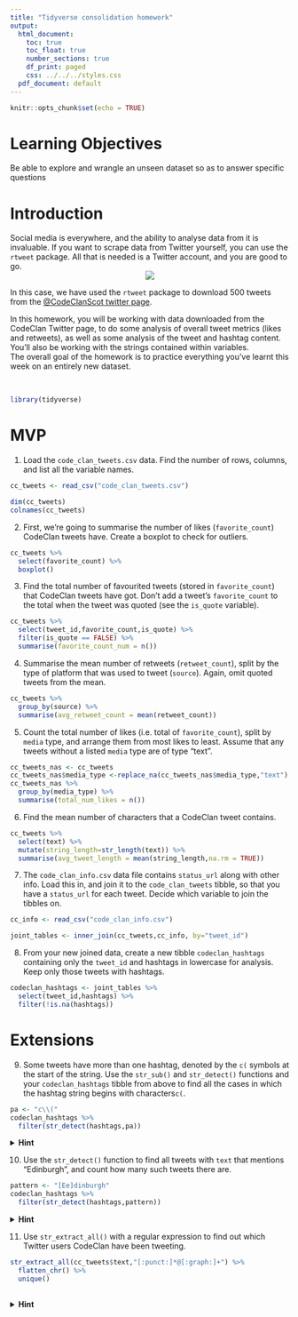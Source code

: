 ```yaml
---
title: "Tidyverse consolidation homework"
output:
  html_document:
    toc: true
    toc_float: true
    number_sections: true
    df_print: paged
    css: ../../../styles.css
  pdf_document: default
---
```


```r
knitr::opts_chunk$set(echo = TRUE)
```


# Learning Objectives 

Be able to explore and wrangle an unseen dataset so as to answer specific questions

# Introduction

Social media is everywhere, and the ability to analyse data from it is invaluable. If you want to scrape data from Twitter yourself, you can use the `rtweet` package. All that is needed is a Twitter account, and you are good to go. 
<center>
![](http://www.storybench.org/wp-content/uploads/2018/11/rtweet-730x461.png)
</center>

In this case, we have used the `rtweet` package to download 500 tweets from the [@CodeClanScot twitter page](https://twitter.com/CodeClanScot). 
  
In this homework, you will be working with data downloaded from the CodeClan Twitter page, to do some analysis of overall tweet metrics (likes and retweets), as well as some analysis of the tweet and hashtag content. You'll also be working with the strings contained within variables. 
<br>
The overall goal of the homework is to practice everything you've learnt this week on an entirely new dataset. 
<br>

<br>

```r
library(tidyverse)
```

# MVP 

1. Load the `code_clan_tweets.csv` data. Find the number of rows, columns, and list all the variable names. 
```r
cc_tweets <- read_csv("code_clan_tweets.csv")
```

```r
dim(cc_tweets)
colnames(cc_tweets)
```


2. First, we're going to summarise the number of likes (`favorite_count`) CodeClan tweets have. Create a boxplot to check for outliers. 
```r
cc_tweets %>% 
  select(favorite_count) %>% 
  boxplot()

```





3. Find the total number of favourited tweets (stored in `favorite_count`) that CodeClan tweets have got. Don't add a tweet's `favorite_count` to the total when the tweet was quoted (see the `is_quote` variable). 
```r
cc_tweets %>% 
  select(tweet_id,favorite_count,is_quote) %>% 
  filter(is_quote == FALSE) %>% 
  summarise(favorite_count_num = n())
```
4. Summarise the mean number of retweets (`retweet_count`), split by the type of platform that was used to tweet (`source`). Again, omit quoted tweets from the mean.
```r
cc_tweets %>% 
  group_by(source) %>% 
  summarise(avg_retweet_count = mean(retweet_count))
```


5. Count the total number of likes (i.e. total of `favorite_count`), split by `media` type, and arrange them from most likes to least. Assume that any tweets without a listed `media` type are of type "text".  
```r
cc_tweets_nas <- cc_tweets
cc_tweets_nas$media_type <-replace_na(cc_tweets_nas$media_type,"text") 
cc_tweets_nas %>%
  group_by(media_type) %>% 
  summarise(total_num_likes = n())
```


6. Find the mean number of characters that a CodeClan tweet contains.
```r
cc_tweets %>% 
  select(text) %>% 
  mutate(string_length=str_length(text)) %>% 
  summarise(avg_tweet_length = mean(string_length,na.rm = TRUE))
```


7. The `code_clan_info.csv` data file contains `status_url` along with other info. Load this in, and join it to the `code_clan_tweets` tibble, so that you have a `status_url` for each tweet. Decide which variable to join the tibbles on.  
```r
cc_info <- read_csv("code_clan_info.csv")
```

```r
joint_tables <- inner_join(cc_tweets,cc_info, by="tweet_id")
```


8. From your new joined data, create a new tibble `codeclan_hashtags` containing only the `tweet_id` and hashtags in lowercase for analysis. Keep only those tweets with hashtags.
```r
codeclan_hashtags <- joint_tables %>% 
  select(tweet_id,hashtags) %>% 
  filter(!is.na(hashtags))
```

# Extensions

9. Some tweets have more than one hashtag, denoted by the `c(` symbols at the start of the string. Use the `str_sub()` and `str_detect()` functions and your `codeclan_hashtags` tibble from above to find all the cases in which the hashtag string begins with characters`c(`.
```r
pa <- "c\\("
codeclan_hashtags %>% 
  filter(str_detect(hashtags,pa))
```

<details>
<summary>**Hint**</summary>
Try a regex pattern `"c\\("`. The double backslash is necessary in R to mark a backslash as itself being escaped. 
</details>

10. Use the `str_detect()` function to find all tweets with `text` that mentions "Edinburgh", and count how many such tweets there are.
```r
pattern <- "[Ee]dinburgh"
codeclan_hashtags %>%
  filter(str_detect(hashtags,pattern))

```

<details>
<summary>**Hint**</summary>
You may need to make sure your tweets are all the same case before searching.
</details>

11. Use `str_extract_all()` with a regular expression to find out which Twitter users CodeClan have been tweeting.
```r
str_extract_all(cc_tweets$text,"[:punct:]*@[:graph:]+") %>% 
  flatten_chr() %>% 
  unique()
  
```

<details>
<summary>**Hint**</summary>
Think about all the different characters which could be in a Twitter username, do a bit of online research
</details>

